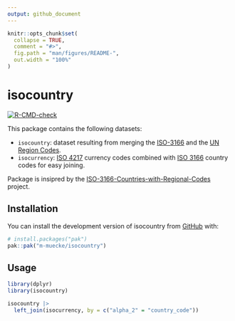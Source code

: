 ```yaml
---
output: github_document
---
```


<!-- README.md is generated from README.Rmd. Please edit that file -->

```r
knitr::opts_chunk$set(
  collapse = TRUE,
  comment = "#>",
  fig.path = "man/figures/README-",
  out.width = "100%"
)
```

# isocountry

<!-- badges: start -->
[![R-CMD-check](https://github.com/m-muecke/isocountry/actions/workflows/R-CMD-check.yaml/badge.svg)](https://github.com/m-muecke/isocountry/actions/workflows/R-CMD-check.yaml)
<!-- badges: end -->

This package contains the following datasets:

- `isocountry`: dataset resulting from merging the [ISO-3166](https://en.wikipedia.org/wiki/ISO_3166-1) and the [UN Region Codes](https://unstats.un.org/unsd/methodology/m49/overview).
- `isocurrency`: [ISO 4217](https://www.iban.com/currency-codes) currency codes combined with [ISO 3166](https://www.iban.com/country-codes) country codes for easy joining.

Package is insipred by the [ISO-3166-Countries-with-Regional-Codes](https://github.com/lukes/ISO-3166-Countries-with-Regional-Codes) project.

## Installation

You can install the development version of isocountry from [GitHub](https://github.com/) with:

```r
# install.packages("pak")
pak::pak("m-muecke/isocountry")
```

## Usage

```r
library(dplyr)
library(isocountry)

isocountry |>
  left_join(isocurrency, by = c("alpha_2" = "country_code"))
```
